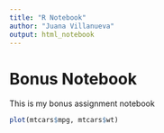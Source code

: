 ```yaml
---
title: "R Notebook"
author: "Juana Villanueva"
output: html_notebook
---
```


# Bonus Notebook

This is my bonus assignment notebook

```r
plot(mtcars$mpg, mtcars$wt)
```